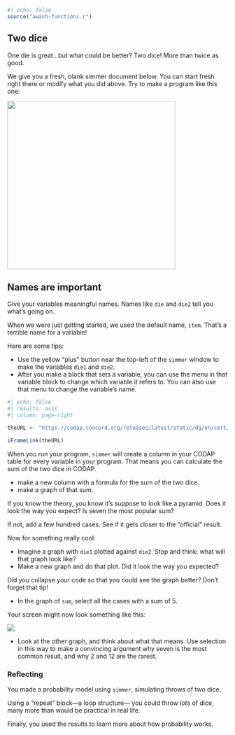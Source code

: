 ```r
#| echo: false
source("awash-functions.r")
```

## Two dice

One die is great...but what could be better? Two dice! More than twice as good.

We give you a fresh, blank simmer document below. 
You can start fresh right there or modify what you did above. 
Try to make a program like this one:

![](art/two-dice-program.png){width="4in"}

::: callout-important
## Names are important

Give your variables meaningful names. Names like `die` and `die2` tell you what's going on.

When we were just getting started, we used the default name, `item`. That's a terrible name for a variable!
:::

Here are some tips:

-   Use the yellow "plus" button near the top-left of the `simmer` window 
to make the variables `die1` and `die2`.
-   After you make a block that sets a variable, 
you can use the menu in that variable block to change which variable it refers to. 
You can also use that menu to change the variable's name.

```r
#| echo: false
#| results: asis
#| column: page-right

theURL <- "https://codap.concord.org/releases/latest/static/dg/en/cert/index.html?di=https://codap.xyz/plugins/simmer/"

iFrameLink(theURL)
```

When you run your program, `simmer` will create a column in your CODAP table
for every variable in your program.
That means you can calculate the sum of the two dice in CODAP.

-   make a new column with a formula for the sum of the two dice.
-   make a graph of that sum.

If you know the theory, you know it's suppose to look like a pyramid. 
Does it look the way you expect? Is seven the most popular sum?

If not, add a few hundred cases. See if it gets closer to the "official" result.

Now for something really cool:

-   Imagine a graph with `die1` plotted against `die2`. Stop and think: what will that graph look like?
-   Make a new graph and do that plot. Did it look the way you expected?

Did you collapse your code so that you could see the graph better? 
Don't forget that tip!

-   In the graph of `sum`, select all the cases with a sum of 5.

Your screen might now look something like this:

![](art/two-dice-5-selected.png)

-   Look at the other graph, and think about what that means. Use selection in this way to make a convincing argument why seven is the most common result, and why 2 and 12 are the rarest.

### Reflecting

You made a probability model using `simmer`, simulating throws of two dice.

Using a "repeat" block---a loop structure--- you could throw *lots* of dice, many more than would be practical in real life.

Finally, you used the results to learn more about how probability works.
